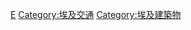 {{Commonscat|Bridges in Egypt}}

[[Category:非洲各国桥梁|E]]
[[Category:埃及交通|Category:埃及交通]]
[[Category:埃及建築物|Category:埃及建築物]]